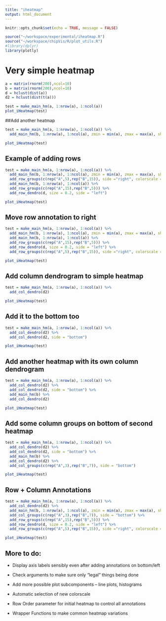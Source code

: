 ```yaml
---
title: "iheatmap"
output: html_document
---
```


```r
knitr::opts_chunk$set(echo = TRUE, message = FALSE)
```

```r
source("~/workspace/experimental/iheatmap.R")
source("~/workspace/chipVis/R/plot_utils.R")
#library(dplyr)
library(plotly)
```

# Very simple heatmap

```r
a = matrix(rnorm(200),ncol=10)
b = matrix(rnorm(200),ncol=10)
d = hclust(dist(a))
d2 = hclust(dist(t(a)))

test = make_main_hm(a, 1:nrow(a), 1:ncol(a)) 
plot_iHeatmap(test)
```

##Add another heatmap

```r

test = make_main_hm(a, 1:nrow(a), 1:ncol(a)) %>%
  add_main_hm(b, 1:nrow(a), 1:ncol(a), zmin = min(a), zmax = max(a), show_colorbar = FALSE) 

plot_iHeatmap(test)
```


## Example of adding rows
```r
test = make_main_hm(a, 1:nrow(a), 1:ncol(a)) %>%
  add_main_hm(b, 1:nrow(a), 1:ncol(a), zmin = min(a), zmax = max(a), show_colorbar = FALSE) %>%
  add_row_groups(c(rep("A",5),rep("B",15)), side ="right", colorscale = dcolorscale(2, "Paired"), name = "Anno")  %>%
  add_main_hm(b, 1:nrow(a), 1:ncol(a)) %>% 
  add_row_groups(c(rep("A",15),rep("B",5))) %>% 
  add_row_dendro(d, size = 0.2, side = "left")

plot_iHeatmap(test)
```

## Move row annotation to right

```r
test = make_main_hm(a, 1:nrow(a), 1:ncol(a)) %>%
  add_main_hm(b, 1:nrow(a), 1:ncol(a), zmin = min(a), zmax = max(a), show_colorbar = FALSE)   %>%
  add_main_hm(b, 1:nrow(a), 1:ncol(a)) %>% 
  add_row_groups(c(rep("A",15),rep("B",5))) %>% 
  add_row_dendro(d, size = 0.2, side = "left") %>%
  add_row_groups(c(rep("A",5),rep("B",15)), side ="right", colorscale = dcolorscale(2, "Paired"), name = "Anno")

plot_iHeatmap(test)
```


## Add column dendrogram to simple heatmap

```r
test = make_main_hm(a, 1:nrow(a), 1:ncol(a)) %>%
  add_col_dendro(d2)

plot_iHeatmap(test)
```

## Add it to the bottom too

```r
test = make_main_hm(a, 1:nrow(a), 1:ncol(a)) %>%
  add_col_dendro(d2) %>%
  add_col_dendro(d2, side = "bottom")

plot_iHeatmap(test)
```

## Add another heatmap with its own column dendrogram

```r
test = make_main_hm(a, 1:nrow(a), 1:ncol(a)) %>%
  add_col_dendro(d2) %>%
  add_col_dendro(d2, side = "bottom") %>%
  add_main_hm(b) %>%
  add_col_dendro(d2) 

plot_iHeatmap(test)
```

## Add some column groups on bottom of second heatmap

```r
test = make_main_hm(a, 1:nrow(a), 1:ncol(a)) %>%
  add_col_dendro(d2) %>%
  add_col_dendro(d2, side = "bottom") %>%
  add_main_hm(b) %>%
  add_col_dendro(d2) %>%
  add_col_groups(c(rep("A",3),rep("B",7)), side = "bottom")

plot_iHeatmap(test)
```


## Row + Column Annotations

```r
test = make_main_hm(a, 1:nrow(a), 1:ncol(a)) %>%
  add_col_dendro(d2) %>%
  add_main_hm(b, 1:nrow(a), 1:ncol(a), zmin = min(a), zmax = max(a), show_colorbar = FALSE)   %>%
  add_col_groups(c(rep("A",3),rep("B",7)), side = "bottom") %>% 
  add_row_groups(c(rep("A",15),rep("B",5))) %>% 
  add_row_dendro(d, size = 0.2, side = "left") %>%
  add_row_groups(c(rep("A",5),rep("B",15)), side ="right", colorscale = dcolorscale(2, "Paired"), name = "Anno")

plot_iHeatmap(test)
```

## More to do:

- Display axis labels sensibly even after adding annotations on bottom/left

- Check arguments to make sure only "legal" things being done

- Add more possible plot subcomponents -- line plots, histograms

- Automatic selection of new colorscale 

- Row Order parameter for initial heatmap to control all annotations

- Wrapper Functions to make common heatmap variations






